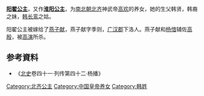 {{東亞女性歷史人物
| 名稱=陽翟公主
| 身份=[[北齐|北齐]]公主
| 畫像=
| 說明=
| 姓=韩
| 封爵=[[公主|公主]]
| 位號=
| 封號=陽翟公主、淮阳公主
| 出生年=
| 婚年=
| 逝世年=
| 同胞姊妹=
| 父親=[[韩贤|韩贤]]
| 夫=[[燕子献|燕子献]]
|}}
'''[[阳翟公主|阳翟公主]]'''，又作'''[[淮阳公主|淮阳公主]]'''，为[[南北朝|南北朝]][[北齐|北齐]]神武帝[[高欢|高欢]]的养女，她的生父韩贤，韩裔之妹，[[韩长鸾|韩长鸾]]之姑。
			
阳翟公主被嫁给了[[燕子献|燕子献]]，燕子献字季则，[[广汉郡|广汉郡]]下洛人。燕子献和[[杨愔|杨愔]]辅佐[[高殷|高殷]]，被[[高演|高演]]所杀。
== 参考資料 ==
*《[[北史|北史]]卷四十一·列传第四十二·杨播》

[[Category:北齐公主|Category:北齐公主]]
[[Category:中国皇帝养女|Category:中国皇帝养女]]
[[Category:韩姓|Category:韩姓]]